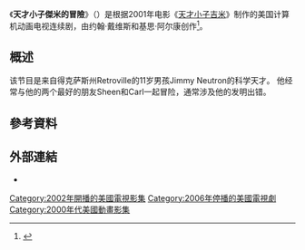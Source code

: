 {{Expand language|1=en|time=2020-12-27T03:26:12+00:00}}
{{Infobox television
| name = 天才小子傑米的冒險
| image = Entrance Jimmy Neutron's Atomic Flyer.JPG
| caption = 
| genre = {{Plainlist|
* [[喜剧|喜剧]]
* [[科學幻想|科學幻想]]
* [[动作|动作]]/冒险
}}
| runtime = 22分鐘
| creator = {{Plainlist|
* 基思·阿尔康
* 约翰A·戴维斯
}}
| based_on = {{Based on|''[[天才小子吉米|天才小子吉米]]''|[[约翰A·戴维斯|约翰A·戴维斯]]}}
| writer = 
| director = {{Plainlist|
* 基思·阿尔康
* 迈克·加斯威
* 柯比·阿特金斯
}}
| starring = {{Plainlist|
* [[黛比·戴瑞貝瑞|黛比·戴瑞貝瑞]]
* [[罗布·保罗森|罗布·保罗森]]
* [[傑佛瑞·賈西亞|傑佛瑞·賈西亞]]
* [[弗兰克·维尔克|弗兰克·维尔克]]
* [[卡罗琳·劳伦斯|卡罗琳·劳伦斯]]
* Crystal Scales
* [[马克·戴卡洛|马克·戴卡洛]]
* [[梅根·卡瓦纳芙|梅根·卡瓦纳芙]]
}}
| theme_music_composer = [[布朗·凱薩|布朗·凱薩]]
| composer = 查理·布里塞特
| producer = {{Plainlist|
* 基思·阿尔康
* 约翰A·戴维斯
* 保罗·马歇尔
}}
| executive_producer = [[史蒂夫·欧德科克|史蒂夫·欧德科克]]<br />约翰A·戴维斯
| editor = {{Plainlist|
* 乔恩·普赖斯
* 约翰·瓦巴
* 乔·E·伍德
}}
| country = {{USA}}
| picture_format = [[長寬比_(影像)|4:3]] [[Standard-definition_television|SDTV]]
| company = {{Plainlist|
* [[O_Entertainment|O Entertainment]]
* [[DNA_Productions|DNA Productions]]
* [[尼克動畫工作室|尼克動畫工作室]]
}}
| distributor = [[维亚康姆CBS国内传媒网|维亚康姆CBS国内传媒网]]
| network = [[尼克儿童频道|尼克儿童频道]]
| first_aired = {{Start date|2002|7|20}}
| last_aired = {{End date|2006|11|25}}
| num_seasons = 3
| num_episodes = 61 (总共122部分)
| preceded_by = [[天才小子吉米|天才小子吉米]]
| followed_by = 
| website = 
| related = [[西恩的星球|西恩的星球]]
| 名称 = 天才小子傑米的冒險
| 英文名称 = {{lang|en|''The Adventures of Jimmy Neutron, Boy Genius''}}
| language = [[英语|英语]]
}}
《'''天才小子傑米的冒險'''》（{{lang-en|The Adventures of Jimmy Neutron, Boy Genius}}）是根据2001年电影《[[天才小子吉米|天才小子吉米]]》制作的美国计算机动画电视连续剧，由约翰·戴维斯和基思·阿尔康创作<ref>{{cite book|last1=Perlmutter|first1=David|title=The Encyclopedia of American Animated Television Shows|date=2018|publisher=Rowman & Littlefield|isbn=978-1538103739|page=9}}</ref>。

==概述==
该节目是来自得克萨斯州Retroville的11岁男孩Jimmy Neutron的科学天才。 他经常与他的两个最好的朋友Sheen和Carl一起冒险，通常涉及他的发明出错。

==參考資料==
<references/>

==外部連結==
* {{IMDb title|0320808}}

[[Category:2002年開播的美國電視影集|Category:2002年開播的美國電視影集]]
[[Category:2006年停播的美國電視劇|Category:2006年停播的美國電視劇]]
[[Category:2000年代美國動畫影集|Category:2000年代美國動畫影集]]